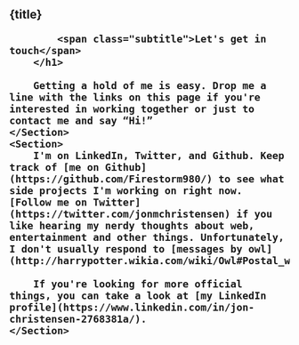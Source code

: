 


<BaseLayout title={title}>
	<Section tag="header" emphasis>
		<h1>
			{title}

			<span class="subtitle">Let's get in touch</span>
		</h1>

		Getting a hold of me is easy. Drop me a line with the links on this page if you're interested in working together or just to contact me and say “Hi!”
	</Section>
	<Section>
		I'm on LinkedIn, Twitter, and Github. Keep track of [me on Github](https://github.com/Firestorm980/) to see what side projects I'm working on right now. [Follow me on Twitter](https://twitter.com/jonmchristensen) if you like hearing my nerdy thoughts about web, entertainment and other things. Unfortunately, I don't usually respond to [messages by owl](http://harrypotter.wikia.com/wiki/Owl#Postal_workers).

		If you're looking for more official things, you can take a look at [my LinkedIn profile](https://www.linkedin.com/in/jon-christensen-2768381a/).
	</Section>
</BaseLayout>
